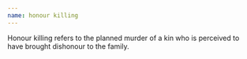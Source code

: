 ```yaml
---
name: honour killing
---
```

Honour killing refers to the planned murder of a kin who is perceived to have brought dishonour to the family.
